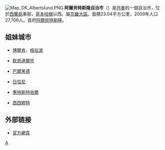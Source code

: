 [[File:Map_DK_Albertslund.PNG|right]]
'''阿爾貝特斯隆自治市'''（{{lang-da|Albertslund Kommune}}）是[[丹麥|丹麥]]的一個自治市，位於[[西蘭島|西蘭島]]東部，[[哥本哈根|哥本哈根]]以西。屬[[京畿大區|京畿大區]]。面積23.04平方公里，2009年人口27,706人。首府[[阿爾貝特斯隆|阿爾貝特斯隆]]。

== 姐妹城市 ==
* {{GER}}[[博爾肯|博爾肯]]、[[格拉波|格拉波]]
* {{SWE}}[[默恩達爾市|默恩達爾市]]
* {{GBR}}[[巴爾黑德_(蘇格蘭)|巴爾黑德]]
* {{CZE}}[[日恰尼|日恰尼]]
* {{ENG}}[[惠特斯特伯爾|惠特斯特伯爾]]
* {{GRL}}[[西西繆特|西西繆特]]
== 外部链接 ==
* [http://www.albertslund.dk/ 官方網頁] {{Wayback|url=http://www.albertslund.dk/ |date=20201204213513 }}
{{丹麥自治市}}

[[Category:丹麥市鎮|A]]